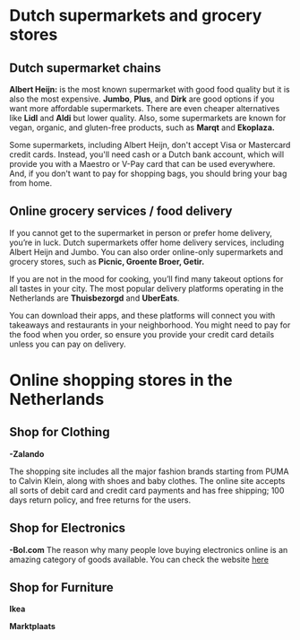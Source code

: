 # Dutch supermarkets and grocery stores
## Dutch supermarket chains 
  
**Albert Heijn:** is the most known supermarket with good food quality but it is also the most expensive. **Jumbo**, **Plus**, and **Dirk** are good options if you want more affordable supermarkets. There are even cheaper alternatives like **Lidl** and **Aldi** but lower quality. Also, some supermarkets are known for vegan, organic, and gluten-free products, such as **Marqt** and **Ekoplaza.** 

Some supermarkets, including Albert Heijn, don't accept Visa or Mastercard credit cards. Instead, you'll need cash or a Dutch bank account, which will provide you with a Maestro or V-Pay card that can be used everywhere. And, if you don't want to pay for shopping bags, you should bring your bag from home.

## Online grocery services / food delivery 
If you cannot get to the supermarket in person or prefer home delivery, you’re in luck. Dutch supermarkets offer home delivery services, including Albert Heijn and Jumbo. You can also order online-only supermarkets and grocery stores, such as **Picnic, Groente Broer, Getir.**  

If you are not in the mood for cooking, you’ll find many takeout options for all tastes in your city. The most popular delivery platforms operating in the Netherlands are **Thuisbezorgd** and **UberEats**. 

You can download their apps, and these platforms will connect you with takeaways and restaurants in your neighborhood. You might need to pay for the food when you order, so ensure you provide your credit card details unless you can pay on delivery. 
# Online shopping stores in the Netherlands
## Shop for Clothing
**-Zalando** 

The shopping site includes all the major fashion brands starting from PUMA to Calvin Klein, along with shoes and baby clothes. The online site accepts all sorts of debit card and credit card payments and has free shipping; 100 days return policy, and free returns for the users. 

## Shop for Electronics 
**-Bol.com** 
The reason why many people love buying electronics online is an amazing category of goods available. You can check the website [here](https://www.bol.com/nl/nl/) 

## Shop for Furniture 
**Ikea**

**Marktplaats**
